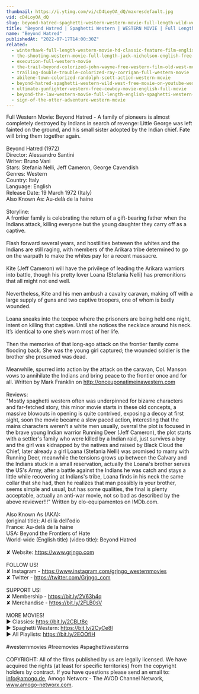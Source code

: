 ```yaml
---
thumbnail: https://i.ytimg.com/vi/cD4LoyOA_dQ/maxresdefault.jpg
vid: cD4LoyOA_dQ
slug: beyond-hatred-spaghetti-western-western-movie-full-length-wild-west
title: "Beyond Hatred | Spaghetti Western | WESTERN MOVIE | Full Length | Wild West"
name: "Beyond Hatred"
publishedAt: "2022-07-17T14:00:30Z"
related:
  - winterhawk-full-length-western-movie-hd-classic-feature-film-english-free-full-westerns
  - the-shooting-western-movie-full-length-jack-nicholson-english-free-full-westerns
  - execution-full-western-movie
  - the-trail-beyond-colorized-john-wayne-free-western-film-old-west-movie
  - trailing-double-trouble-colorized-ray-corrigan-full-western-movie
  - abilene-town-colorized-randolph-scott-action-western-movie
  - beyond-hatred-spaghetti-western-wild-west-free-movie-on-youtube-western-movies
  - ultimate-gunfighter-western-free-cowboy-movie-english-full-movie
  - beyond-the-law-western-movie-full-length-english-spaghetti-western-full-free-youtube-movies
  - sign-of-the-otter-adventure-western-movie
---
```


Full Western Movie: Beyond Hatred - A family of pioneers is almost completely destroyed by Indians in search of revenge: Little George was left fainted on the ground, and his small sister adopted by the Indian chief. Fate will bring them together again.<br />
<br />
Beyond Hatred (1972)<br />
Director: Alessandro Santini<br />
Writer: Bruno Vani<br />
Stars: Stefania Nelli, Jeff Cameron, George Cavendish<br />
Genres: Western <br />
Country: Italy<br />
Language: English<br />
Release Date: 19 March 1972 (Italy) <br />
Also Known As: Au-delà de la haine <br />
<br />
Storyline:<br />
A frontier family is celebrating the return of a gift-bearing father when the Indians attack, killing everyone but the young daughter they carry off as a captive.<br />
<br />
Flash forward several years, and hostilities between the whites and the Indians are still raging, with members of the Arikara tribe determined to go on the warpath to make the whites pay for a recent massacre.<br />
<br />
Kite (Jeff Cameron) will have the privilege of leading the Arikara warriors into battle, though his pretty lover Loana (Stefania Nelli) has premonitions that all might not end well.<br />
<br />
Nevertheless, Kite and his men ambush a cavalry caravan, making off with a large supply of guns and two captive troopers, one of whom is badly wounded.<br />
<br />
Loana sneaks into the teepee where the prisoners are being held one night, intent on killing that captive. Until she notices the necklace around his neck. It’s identical to one she’s worn most of her life.<br />
<br />
Then the memories of that long-ago attack on the frontier family come flooding back. She was the young girl captured; the wounded soldier is the brother she presumed was dead.<br />
<br />
Meanwhile, spurred into action by the attack on the caravan, Col. Manson vows to annihilate the Indians and bring peace to the frontier once and for all.  Written by Mark Franklin on http://onceuponatimeinawestern.com<br />
<br />
Reviews:<br />
"Mostly spaghetti western often was underpinned for bizarre characters and far-fetched story, this minor movie starts in these old concepts, a massive blowouts in opening is quite contrived, exposing a decoy at first sight, soon the movie became a slow paced action, interesting that the mains characters weren't a white men usually, overral the plot is focused in the brave young Indian warrior Running Deer (Jeff Cameron), the plot starts with a settler's family who were killed by a Indian raid, just survives a boy and the girl was kidnapped by the natives and raised by Black Cloud the Chief, later already a girl Loana (Stefania Nelli) was promised to marry with Running Deer, meanwhile the tensions grows up between the Calvary and the Indians stuck in a small reservation, actually the Loana's brother serves the US's Army, after a battle against the Indians he was catch and stays a little while recovering at Indians's tribe, Loana finds in his neck the same collar that she had, then he realizes that man possibly is your brother, seems simple and usual, but has some qualities, the final is plenty acceptable, actually an anti-war movie, not so bad as described by the above reviewer!!!" Written by elo-equipamentos on IMDb.com.<br />
<br />
Also Known As (AKA):<br />
(original title): Al di là dell'odio<br />
France: Au-delà de la haine<br />
USA: Beyond the Frontiers of Hate<br />
World-wide (English title) (video title): Beyond Hatred<br />
<br />
✘ Website: https://www.grjngo.com<br />
<br />
FOLLOW US!<br />
✘ Instagram - https://www.instagram.com/grjngo_westernmovies<br />
✘ Twitter - https://twitter.com/Grjngo_com<br />
<br />
SUPPORT US!<br />
✘ Membership - https://bit.ly/2V63h4q<br />
✘ Merchandise - https://bit.ly/2FLB0sV<br />
<br />
MORE MOVIES! <br />
► Classics: https://bit.ly/2CBLt8c <br />
► Spaghetti Western: https://bit.ly/2CyCe8I <br />
► All Playlists: https://bit.ly/2EOOfIH <br />
<br />
#westernmovies #freemovies #spaghettiwesterns<br />
<br />
COPYRIGHT: All of the films published by us are legally licensed. We have acquired the rights (at least for specific territories) from the copyright holders by contract. If you have questions please send an email to: info@amogo.de, Amogo Networx - The AVOD Channel Network, www.amogo-networx.com.
